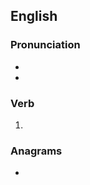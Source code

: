 ==English==

===Pronunciation===
* {{IPA|/aʊtˈɡɹoʊn/|lang=en}}
* {{rhymes|əʊn|lang=en}}

===Verb===
{{head|en|verb form}}

# {{past participle of|outgrow|lang=en|nocat=1}}

===Anagrams===
* {{anagrams|en|a=gnoortuw|grown out}}